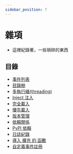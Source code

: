 ```yaml
---
sidebar_position: 7
---
```


# 雜項

- 這裡紀錄著，一些瑣碎的東西

## 目錄

- [事件列表](./events_list.mdx)
- [目錄樹](./tree.mdx)
- [多執行緒(threading)](./thread.mdx)
- [Inject 注入](./inject.mdx)
- [完全載入](./focus_load.mdx)
- [優先載入](./pre_load.mdx)
- [版本管理](./version.mdx)
- [依賴關係](./dependencies.mdx)
- [PyPI 依賴](./pip.mdx)
- [日誌紀錄](./log.mdx)
- [導入 擴充 的 函數](./plugin.mdx)
- [自定義事件註冊](./event.mdx)
